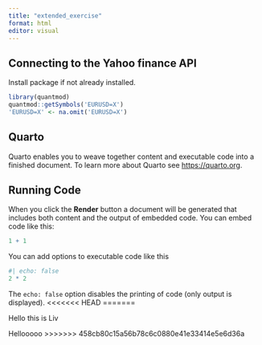 ```yaml
---
title: "extended_exercise"
format: html
editor: visual
---
```


## Connecting to the Yahoo finance API

Install package if not already installed.

```r
library(quantmod)
quantmod::getSymbols('EURUSD=X')
'EURUSD=X' <- na.omit('EURUSD=X')
```

## Quarto

Quarto enables you to weave together content and executable code into a finished document. To learn more about Quarto see <https://quarto.org>.

## Running Code

When you click the **Render** button a document will be generated that includes both content and the output of embedded code. You can embed code like this:

```r
1 + 1
```

You can add options to executable code like this

```r
#| echo: false
2 * 2
```

The `echo: false` option disables the printing of code (only output is displayed).
<<<<<<< HEAD
=======

Hello this is Liv

Hellooooo
>>>>>>> 458cb80c15a56b78c6c0880e41e33414e5e6d36a

